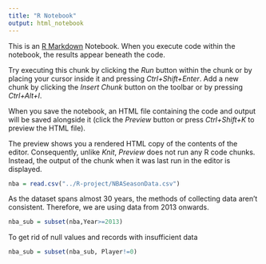 ```yaml
---
title: "R Notebook"
output: html_notebook
---
```


This is an [R Markdown](http://rmarkdown.rstudio.com) Notebook. When you execute code within the notebook, the results appear beneath the code. 

Try executing this chunk by clicking the *Run* button within the chunk or by placing your cursor inside it and pressing *Ctrl+Shift+Enter*. 
Add a new chunk by clicking the *Insert Chunk* button on the toolbar or by pressing *Ctrl+Alt+I*.

When you save the notebook, an HTML file containing the code and output will be saved alongside it (click the *Preview* button or press *Ctrl+Shift+K* to preview the HTML file).

The preview shows you a rendered HTML copy of the contents of the editor. Consequently, unlike *Knit*, *Preview* does not run any R code chunks. Instead, the output of the chunk when it was last run in the editor is displayed.
```r
nba = read.csv("../R-project/NBASeasonData.csv")
```

As the dataset spans almost 30 years, the methods of collecting data aren't consistent. Therefore, we are using data from 2013 onwards.

```r
nba_sub = subset(nba,Year>=2013)
```
To get rid of null values and records with insufficient data
```r
nba_sub = subset(nba_sub, Player!=0)

```

